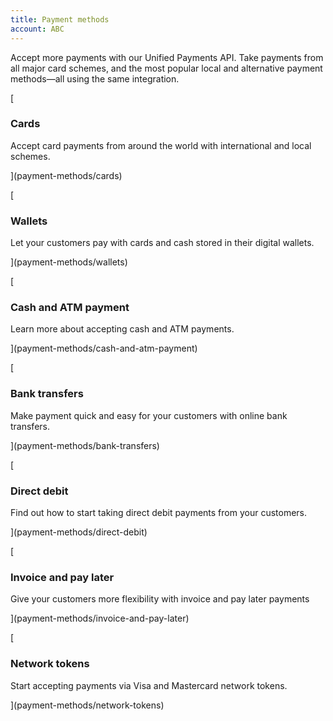 ```yaml
---
title: Payment methods
account: ABC
---
```


Accept more payments with our Unified Payments API. Take payments from all major card schemes, and the most popular local and alternative payment methods—all using the same integration.

[

### Cards

Accept card payments from around the world with international and local schemes.



](payment-methods/cards)

[

### Wallets

Let your customers pay with cards and cash stored in their digital wallets.



](payment-methods/wallets)

[

### Cash and ATM payment

Learn more about accepting cash and ATM payments.



](payment-methods/cash-and-atm-payment)

[

### Bank transfers

Make payment quick and easy for your customers with online bank transfers.



](payment-methods/bank-transfers)

[

### Direct debit

Find out how to start taking direct debit payments from your customers.



](payment-methods/direct-debit)

[

### Invoice and pay later

Give your customers more flexibility with invoice and pay later payments



](payment-methods/invoice-and-pay-later)

[

### Network tokens

Start accepting payments via Visa and Mastercard network tokens.



](payment-methods/network-tokens)

  




